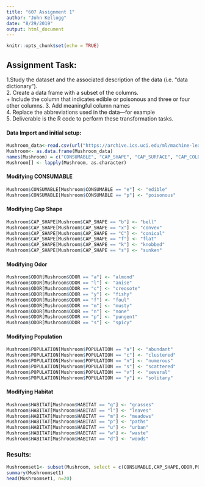 ```yaml
---
title: "607 Assignment 1"
author: "John Kellogg"
date: "8/29/2019"
output: html_document
---
```


```r
knitr::opts_chunk$set(echo = TRUE)
```
## Assignment Task:  

1.Study the dataset and the associated description of the data (i.e. “data dictionary”).   
2. Create a data frame with a subset of the columns.    
 + Include the column that indicates edible or poisonous and three or four other columns.
3. Add meaningful column names  
4. Replace the abbreviations used in the data—for example  
5. Deliverable is the R code to perform these transformation tasks.  
  
  
  
#### Data Import and initial setup:  
```r
Mushroom_data<-read.csv(url("https://archive.ics.uci.edu/ml/machine-learning-databases/mushroom/agaricus-lepiota.data"))
Mushroom<- as.data.frame(Mushroom_data)
names(Mushroom) = c("CONSUMABLE", "CAP_SHAPE", "CAP_SURFACE", "CAP_COLOR", "BRUISES", "ODOR", "GILL_ATTACHMENT", "GILL_SPACING", "GILL_SIZE", "GILL_COLOR", "STALK_SHAPE", "STALK_ROOT", "STALK_SURFACE_ABOVE_RING", "STALK_SURFACE_BELOW_RING", "STALK_COLOR_ABOVE_RING", "STALK_COLOR_ABOVE_RING", "VEIL_TYPE", "VEIL_COLOR", "RING_NUMBER", "RING_TYPE", "SPORE_PRINT_COLOR", "POPULATION", "HABITAT")
Mushroom[] <- lapply(Mushroom, as.character)
```
#### Modifying CONSUMABLE
```r
Mushroom$CONSUMABLE[Mushroom$CONSUMABLE == "e"] <- "edible"
Mushroom$CONSUMABLE[Mushroom$CONSUMABLE == "p"] <- "poisonous"
```
#### Modifying Cap Shape
```r
Mushroom$CAP_SHAPE[Mushroom$CAP_SHAPE == "b"] <- "bell"
Mushroom$CAP_SHAPE[Mushroom$CAP_SHAPE == "x"] <- "convex"
Mushroom$CAP_SHAPE[Mushroom$CAP_SHAPE == "C"] <- "conical"
Mushroom$CAP_SHAPE[Mushroom$CAP_SHAPE == "f"] <- "flat"
Mushroom$CAP_SHAPE[Mushroom$CAP_SHAPE == "k"] <- "knobbed"
Mushroom$CAP_SHAPE[Mushroom$CAP_SHAPE == "s"] <- "sunken"
```
#### Modifying Odor
```r
Mushroom$ODOR[Mushroom$ODOR == "a"] <- "almond"
Mushroom$ODOR[Mushroom$ODOR == "l"] <- "anise"
Mushroom$ODOR[Mushroom$ODOR == "c"] <- "creosote"
Mushroom$ODOR[Mushroom$ODOR == "y"] <- "fishy"
Mushroom$ODOR[Mushroom$ODOR == "f"] <- "foul"
Mushroom$ODOR[Mushroom$ODOR == "m"] <- "musty"
Mushroom$ODOR[Mushroom$ODOR == "n"] <- "none"
Mushroom$ODOR[Mushroom$ODOR == "p"] <- "pungent"
Mushroom$ODOR[Mushroom$ODOR == "s"] <- "spicy"
```
#### Modifying Population
```r
Mushroom$POPULATION[Mushroom$POPULATION == "a"] <- "abundant"
Mushroom$POPULATION[Mushroom$POPULATION == "c"] <- "clustered"
Mushroom$POPULATION[Mushroom$POPULATION == "n"] <- "numerous"
Mushroom$POPULATION[Mushroom$POPULATION == "s"] <- "scattered"
Mushroom$POPULATION[Mushroom$POPULATION == "v"] <- "several"
Mushroom$POPULATION[Mushroom$POPULATION == "y"] <- "solitary"
```
#### Modifying Habitat
```r
Mushroom$HABITAT[Mushroom$HABITAT == "g"] <- "grasses"
Mushroom$HABITAT[Mushroom$HABITAT == "l"] <- "leaves"
Mushroom$HABITAT[Mushroom$HABITAT == "m"] <- "meadows"
Mushroom$HABITAT[Mushroom$HABITAT == "p"] <- "paths"
Mushroom$HABITAT[Mushroom$HABITAT == "u"] <- "urban"
Mushroom$HABITAT[Mushroom$HABITAT == "w"] <- "waste"
Mushroom$HABITAT[Mushroom$HABITAT == "d"] <- "woods"

```
### Results: 

```r
Mushroomset1<- subset(Mushroom, select = c(CONSUMABLE,CAP_SHAPE,ODOR,POPULATION,HABITAT))
summary(Mushroomset1)
head(Mushroomset1, n=20)
```


